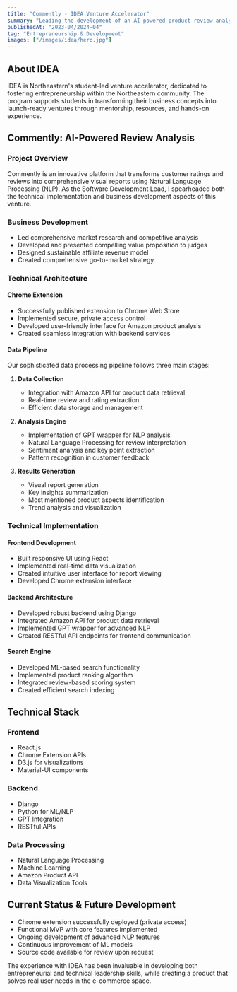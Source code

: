 ```yaml
---
title: "Commently - IDEA Venture Accelerator"
summary: "Leading the development of an AI-powered product review analysis platform"
publishedAt: "2023-04/2024-04"
tag: "Entrepreneurship & Development"
images: ["/images/idea/hero.jpg"]
---
```


## About IDEA

IDEA is Northeastern's student-led venture accelerator, dedicated to fostering entrepreneurship within the Northeastern community. The program supports students in transforming their business concepts into launch-ready ventures through mentorship, resources, and hands-on experience.

## Commently: AI-Powered Review Analysis

### Project Overview

Commently is an innovative platform that transforms customer ratings and reviews into comprehensive visual reports using Natural Language Processing (NLP). As the Software Development Lead, I spearheaded both the technical implementation and business development aspects of this venture.

### Business Development

- Led comprehensive market research and competitive analysis
- Developed and presented compelling value proposition to judges
- Designed sustainable affiliate revenue model
- Created comprehensive go-to-market strategy

### Technical Architecture

#### Chrome Extension

- Successfully published extension to Chrome Web Store
- Implemented secure, private access control
- Developed user-friendly interface for Amazon product analysis
- Created seamless integration with backend services

#### Data Pipeline

Our sophisticated data processing pipeline follows three main stages:

1. **Data Collection**

   - Integration with Amazon API for product data retrieval
   - Real-time review and rating extraction
   - Efficient data storage and management

2. **Analysis Engine**

   - Implementation of GPT wrapper for NLP analysis
   - Natural Language Processing for review interpretation
   - Sentiment analysis and key point extraction
   - Pattern recognition in customer feedback

3. **Results Generation**
   - Visual report generation
   - Key insights summarization
   - Most mentioned product aspects identification
   - Trend analysis and visualization

### Technical Implementation

#### Frontend Development

- Built responsive UI using React
- Implemented real-time data visualization
- Created intuitive user interface for report viewing
- Developed Chrome extension interface

#### Backend Architecture

- Developed robust backend using Django
- Integrated Amazon API for product data retrieval
- Implemented GPT wrapper for advanced NLP
- Created RESTful API endpoints for frontend communication

#### Search Engine

- Developed ML-based search functionality
- Implemented product ranking algorithm
- Integrated review-based scoring system
- Created efficient search indexing

## Technical Stack

### Frontend

- React.js
- Chrome Extension APIs
- D3.js for visualizations
- Material-UI components

### Backend

- Django
- Python for ML/NLP
- GPT Integration
- RESTful APIs

### Data Processing

- Natural Language Processing
- Machine Learning
- Amazon Product API
- Data Visualization Tools

## Current Status & Future Development

- Chrome extension successfully deployed (private access)
- Functional MVP with core features implemented
- Ongoing development of advanced NLP features
- Continuous improvement of ML models
- Source code available for review upon request

The experience with IDEA has been invaluable in developing both entrepreneurial and technical leadership skills, while creating a product that solves real user needs in the e-commerce space.
